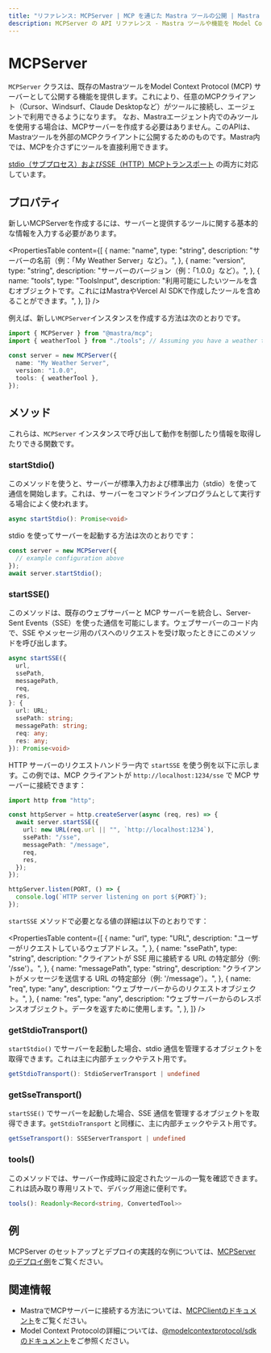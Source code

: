 ```yaml
---
title: "リファレンス: MCPServer | MCP を通じた Mastra ツールの公開 | Mastra ドキュメント"
description: MCPServer の API リファレンス - Mastra ツールや機能を Model Context Protocol サーバーとして公開するためのクラス。
---
```


# MCPServer

`MCPServer` クラスは、既存のMastraツールをModel Context Protocol (MCP) サーバーとして公開する機能を提供します。これにより、任意のMCPクライアント（Cursor、Windsurf、Claude Desktopなど）がツールに接続し、エージェントで利用できるようになります。
なお、Mastraエージェント内でのみツールを使用する場合は、MCPサーバーを作成する必要はありません。このAPIは、Mastraツールを外部のMCPクライアントに公開するためのものです。Mastra内では、MCPを介さずにツールを直接利用できます。

[stdio（サブプロセス）およびSSE（HTTP）MCPトランスポート](https://modelcontextprotocol.io/docs/concepts/transports) の両方に対応しています。

## プロパティ

新しいMCPServerを作成するには、サーバーと提供するツールに関する基本的な情報を入力する必要があります。

<PropertiesTable
  content={[
    {
      name: "name",
      type: "string",
      description: "サーバーの名前（例：「My Weather Server」など）。",
    },
    {
      name: "version",
      type: "string",
      description: "サーバーのバージョン（例：「1.0.0」など）。",
    },
    {
      name: "tools",
      type: "ToolsInput",
      description:
        "利用可能にしたいツールを含むオブジェクトです。これにはMastraやVercel AI SDKで作成したツールを含めることができます。",
    },
  ]}
/>

例えば、新しい`MCPServer`インスタンスを作成する方法は次のとおりです。

```typescript
import { MCPServer } from "@mastra/mcp";
import { weatherTool } from "./tools"; // Assuming you have a weather tool defined in this file

const server = new MCPServer({
  name: "My Weather Server",
  version: "1.0.0",
  tools: { weatherTool },
});
```

## メソッド

これらは、`MCPServer` インスタンスで呼び出して動作を制御したり情報を取得したりできる関数です。

### startStdio()

このメソッドを使うと、サーバーが標準入力および標準出力（stdio）を使って通信を開始します。これは、サーバーをコマンドラインプログラムとして実行する場合によく使われます。

```typescript
async startStdio(): Promise<void>
```

stdio を使ってサーバーを起動する方法は次のとおりです：

```typescript
const server = new MCPServer({
  // example configuration above
});
await server.startStdio();
```

### startSSE()

このメソッドは、既存のウェブサーバーと MCP サーバーを統合し、Server-Sent Events（SSE）を使った通信を可能にします。ウェブサーバーのコード内で、SSE やメッセージ用のパスへのリクエストを受け取ったときにこのメソッドを呼び出します。

```typescript
async startSSE({
  url,
  ssePath,
  messagePath,
  req,
  res,
}: {
  url: URL;
  ssePath: string;
  messagePath: string;
  req: any;
  res: any;
}): Promise<void>
```

HTTP サーバーのリクエストハンドラー内で `startSSE` を使う例を以下に示します。この例では、MCP クライアントが `http://localhost:1234/sse` で MCP サーバーに接続できます：

```typescript
import http from "http";

const httpServer = http.createServer(async (req, res) => {
  await server.startSSE({
    url: new URL(req.url || "", `http://localhost:1234`),
    ssePath: "/sse",
    messagePath: "/message",
    req,
    res,
  });
});

httpServer.listen(PORT, () => {
  console.log(`HTTP server listening on port ${PORT}`);
});
```

`startSSE` メソッドで必要となる値の詳細は以下のとおりです：

<PropertiesTable
  content={[
    {
      name: "url",
      type: "URL",
      description: "ユーザーがリクエストしているウェブアドレス。",
    },
    {
      name: "ssePath",
      type: "string",
      description:
        "クライアントが SSE 用に接続する URL の特定部分（例: '/sse'）。",
    },
    {
      name: "messagePath",
      type: "string",
      description:
        "クライアントがメッセージを送信する URL の特定部分（例: '/message'）。",
    },
    {
      name: "req",
      type: "any",
      description: "ウェブサーバーからのリクエストオブジェクト。",
    },
    {
      name: "res",
      type: "any",
      description:
        "ウェブサーバーからのレスポンスオブジェクト。データを返すために使用します。",
    },
  ]}
/>

### getStdioTransport()

`startStdio()` でサーバーを起動した場合、stdio 通信を管理するオブジェクトを取得できます。これは主に内部チェックやテスト用です。

```typescript
getStdioTransport(): StdioServerTransport | undefined
```

### getSseTransport()

`startSSE()` でサーバーを起動した場合、SSE 通信を管理するオブジェクトを取得できます。`getStdioTransport` と同様に、主に内部チェックやテスト用です。

```typescript
getSseTransport(): SSEServerTransport | undefined
```

### tools()

このメソッドでは、サーバー作成時に設定されたツールの一覧を確認できます。これは読み取り専用リストで、デバッグ用途に便利です。

```typescript
tools(): Readonly<Record<string, ConvertedTool>>
```

## 例

MCPServer のセットアップとデプロイの実践的な例については、[MCPServer のデプロイ例](/examples/agents/deploying-mcp-server)をご覧ください。

## 関連情報

- MastraでMCPサーバーに接続する方法については、[MCPClientのドキュメント](./mcp-client)をご覧ください。
- Model Context Protocolの詳細については、[@modelcontextprotocol/sdkのドキュメント](https://github.com/modelcontextprotocol/typescript-sdk)をご参照ください。
